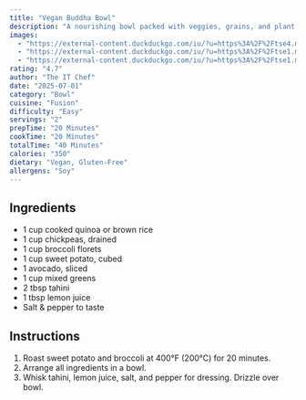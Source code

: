 ```yaml
---
title: "Vegan Buddha Bowl"
description: "A nourishing bowl packed with veggies, grains, and plant protein."
images:
  - "https://external-content.duckduckgo.com/iu/?u=https%3A%2F%2Ftse4.mm.bing.net%2Fth%2Fid%2FOIP.myDFcvvzATtJsA5CpsfkZgHaEr%3Fr%3D0%26pid%3DApi&f=1&ipt=d16cc61d7b323ece95ea3f7253e7fda7d328ffe821c4eb4b34b2cd21849bc579&ipo=images"
  - "https://external-content.duckduckgo.com/iu/?u=https%3A%2F%2Ftse1.mm.bing.net%2Fth%2Fid%2FOIP.57BpcvaD6XrvLSuDBk-9fgHaE8%3Fr%3D0%26pid%3DApi&f=1&ipt=6fea99fa1ae7d2f999d3f4a112f1b9de0f3e72be702617def7107bb21d73d880&ipo=images"
  - "https://external-content.duckduckgo.com/iu/?u=https%3A%2F%2Ftse1.mm.bing.net%2Fth%2Fid%2FOIP.cqwgvII0ZwZDHVN3nyo1oAHaLH%3Fr%3D0%26pid%3DApi&f=1&ipt=b8c5f1e5a3ac640d85818b1c6f301acab33d1aa652dd293c5dd5508adf9137c7&ipo=images"
rating: "4.7"
author: "The IT Chef"
date: "2025-07-01"
category: "Bowl"
cuisine: "Fusion"
difficulty: "Easy"
servings: "2"
prepTime: "20 Minutes"
cookTime: "20 Minutes"
totalTime: "40 Minutes"
calories: "350"
dietary: "Vegan, Gluten-Free"
allergens: "Soy"
---
```


## Ingredients
- 1 cup cooked quinoa or brown rice
- 1 cup chickpeas, drained
- 1 cup broccoli florets
- 1 cup sweet potato, cubed
- 1 avocado, sliced
- 1 cup mixed greens
- 2 tbsp tahini
- 1 tbsp lemon juice
- Salt & pepper to taste

## Instructions
1. Roast sweet potato and broccoli at 400°F (200°C) for 20 minutes.
2. Arrange all ingredients in a bowl.
3. Whisk tahini, lemon juice, salt, and pepper for dressing. Drizzle over bowl.
